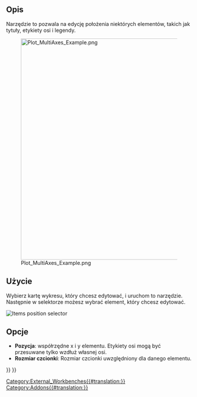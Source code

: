 <languages/>

{{Docnav/pl
|[[Plot_Labels/pl|Ustaw etykiety]]
|
|[[Plot_Workbench/pl|Środowisko pracy Wykres]]
|IconL=Plot_Labels.svg
|IconR=
|IconC=Workbench_Plot.svg
}}

{{GuiCommand/pl
|Name=Plot Positions
|Name/pl=Wykres: Ustaw pozycje i rozmiary
|MenuLocation=Wykres → Ustaw pozycje i rozmiary
|Workbenches=[[Plot_Workbench/pl|Wykres]]
}}

<span id="Description"></span>
==Opis==

Narzędzie to pozwala na edycję położenia niektórych elementów, takich jak tytuły, etykiety osi i legendy.

[[Image:Plot_MultiAxes_Example.png|600px]]

<span id="Usage"></span>
==Użycie==

Wybierz kartę wykresu, który chcesz edytować, i uruchom to narzędzie. Następnie w selektorze możesz wybrać element, który chcesz edytować.

[[File:Plot Position Item Selector.png|Items position selector]]
{{Caption|Pole wyboru elementu do edycji}}

<span id="Options"></span>
==Opcje==

* '''Pozycja''': współrzędne x i y elementu. Etykiety osi mogą być przesuwane tylko wzdłuż własnej osi.
* '''Rozmiar czcionki''': Rozmiar czcionki uwzględniony dla danego elementu.


{{Docnav/pl
|[[Plot_Labels/pl|Ustaw etykiety]]
|
|[[Plot_Workbench/pl|Środowisko pracy Wykres]]
|IconL=Plot_Labels.svg
|IconR=
|IconC=Workbench_Plot.svg
}}

{{Plot_Tools_navi{{#translation:}}}}
{{Userdocnavi{{#translation:}}}}
[[Category:External_Workbenches{{#translation:}}]]
[[Category:Addons{{#translation:}}]]